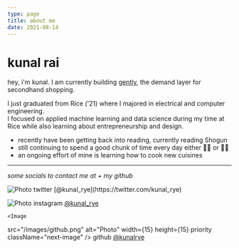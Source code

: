 ```yaml
---
type: page
title: about me
date: 2021-08-14
---
```


# kunal rai

hey, i'm kunal. I am currently building [gently](https://gently.com), the demand layer for secondhand shopping.

I just graduated from Rice ('21) where I majored in electrical and computer engineering.  
I focused on applied machine learning and data science during my time at Rice while also learning about entrepreneurship and design.    
 
- recently have been getting back into reading, currently reading Shogun
- still continuing to spend a good chunk of time every day either 🏋🏽 or 🚴‍♂️  
- an ongoing effort of mine is learning how to cook new cuisines

---

_some socials to contact me at + my github_


<div>
  <Image
  src="/images/twitter.png"
  alt="Photo"
  width={15}
  height={15}
  priority
  className="next-image"
  /> twitter [@kunal_rye](https://twitter.com/kunal_rye)


  <Image
  src="/images/instagram.png"
  alt="Photo"
  width={15}
  height={15}
  priority
  className="next-image"
  /> instagram [@kunal_rye](https://instagram.com/kunal_rye)

    <Image
  src="/images/github.png"
  alt="Photo"
  width={15}
  height={15}
  priority
  className="next-image"
  /> github [@kunalrye](https://github.com/kunalrye)

</div>
